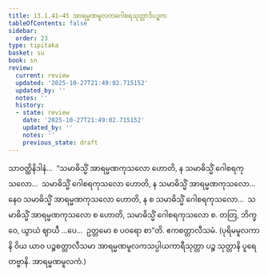```yaml
---
title: 13.1.41–45 အာရမ္မဏမူလကဂေါစရသုတ္တာဒိပဉ္စက
tableOfContents: false
sidebar:
  order: 23
type: tipitaka
basket: su
book: sn
review:
  current: review
  updated: '2025-10-27T21:49:02.715152'
  updated_by: ''
  notes: ''
  history:
  - state: review
    date: '2025-10-27T21:49:02.715152'
    updated_by: ''
    notes: ''
    previous_state: draft
---
```



<ReviewStatus review={frontmatter.review} showDetails={true} />

<HypothesisAnnotation frontmatter={frontmatter} />

<DynamicBreadcrumb />

<Division number="702–706" book="sn" e="ch" v="18" p="388">

<Paragraph number="1329" book="sn">
သာဝတ္ထိနိဒါနံ…  “သမာဓိသ္မိံ အာရမ္မဏကုသလော ဟောတိ, န သမာဓိသ္မိံ ဂေါစရကုသလော…  သမာဓိသ္မိံ ဂေါစရကုသလော ဟောတိ, န သမာဓိသ္မိံ အာရမ္မဏကုသလော…  နေဝ သမာဓိသ္မိံ အာရမ္မဏကုသလော ဟောတိ, န စ သမာဓိသ္မိံ ဂေါစရကုသလော…  သမာဓိသ္မိံ အာရမ္မဏကုသလော စ ဟောတိ, သမာဓိသ္မိံ ဂေါစရကုသလော စ. တတြ, ဘိက္ခဝေ, ယွာယံ ဈာယီ …ပေ…  ဥတ္တမော စ ပဝရော စာ”တိ.

</Paragraph>
</Division>

<Paragraph number="1330" type="center" book="sn">
ဧကစတ္တာလီသမံ.



</Paragraph>

<Paragraph number="1331" book="sn">
(ပုရိမမူလကာနိ ဝိယ ယာဝ ပဉ္စစတ္တာလီသမာ အာရမ္မဏမူလကသပ္ပါယကာရီသုတ္တာ ပဉ္စ သုတ္တာနိ ပူရေတဗ္ဗာနိ. အာရမ္မဏမူလကံ.)
</Paragraph>